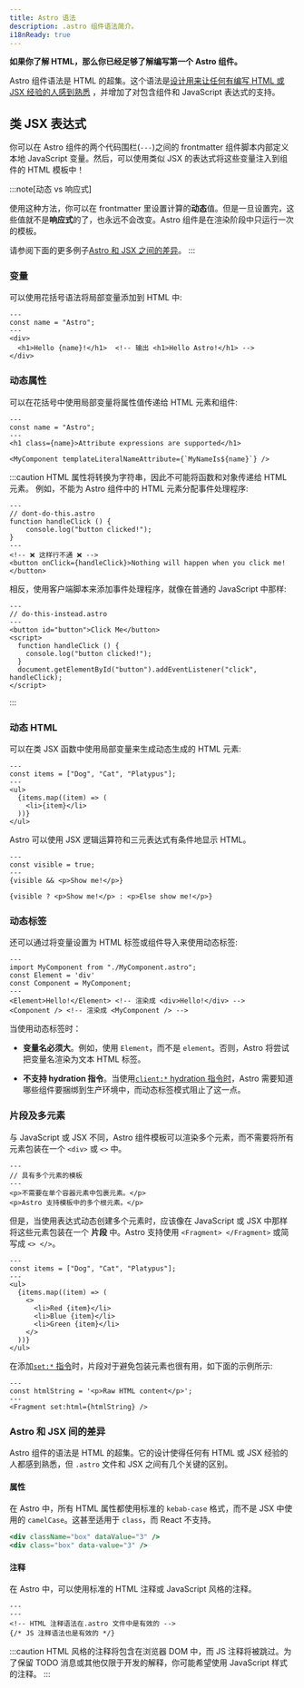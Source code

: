 ```yaml
---
title: Astro 语法
description: .astro 组件语法简介。
i18nReady: true
---
```


**如果你了解 HTML，那么你已经足够了解编写第一个 Astro 组件。**

Astro 组件语法是 HTML 的超集。这个语法是[设计用来让任何有编写 HTML 或 JSX 经验的人感到熟悉](#astro-和-jsx-间的差异) ，并增加了对包含组件和 JavaScript 表达式的支持。

## 类 JSX 表达式

你可以在 Astro 组件的两个代码围栏(`---`)之间的 frontmatter 组件脚本内部定义本地 JavaScript 变量。然后，可以使用类似 JSX 的表达式将这些变量注入到组件的 HTML 模板中！

:::note[动态 vs 响应式]

使用这种方法，你可以在 frontmatter 里设置计算的**动态**值。但是一旦设置完，这些值就不是**响应式**的了，也永远不会改变。Astro 组件是在渲染阶段中只运行一次的模板。

请参阅下面的更多例子[Astro 和 JSX 之间的差异](#astro-和-jsx-间的差异)。
:::

### 变量

可以使用花括号语法将局部变量添加到 HTML 中:

```astro title="src/components/Variables.astro" "{name}"
---
const name = "Astro";
---
<div>
  <h1>Hello {name}!</h1>  <!-- 输出 <h1>Hello Astro!</h1> -->
</div>
```

### 动态属性

可以在花括号中使用局部变量将属性值传递给 HTML 元素和组件:

```astro title="src/components/DynamicAttributes.astro" "{name}" "${name}"
---
const name = "Astro";
---
<h1 class={name}>Attribute expressions are supported</h1>

<MyComponent templateLiteralNameAttribute={`MyNameIs${name}`} />
```

:::caution
HTML 属性将转换为字符串，因此不可能将函数和对象传递给 HTML 元素。
例如，不能为 Astro 组件中的 HTML 元素分配事件处理程序:

```astro
---
// dont-do-this.astro
function handleClick () {
    console.log("button clicked!");
}
---
<!-- ❌ 这样行不通 ❌ -->
<button onClick={handleClick}>Nothing will happen when you click me!</button>
```

相反，使用客户端脚本来添加事件处理程序，就像在普通的 JavaScript 中那样:

```astro
---
// do-this-instead.astro
---
<button id="button">Click Me</button>
<script>
  function handleClick () {
    console.log("button clicked!");
  }
  document.getElementById("button").addEventListener("click", handleClick);
</script>
```
:::

### 动态 HTML

可以在类 JSX 函数中使用局部变量来生成动态生成的 HTML 元素:

```astro title="src/components/DynamicHtml.astro" "{item}"
---
const items = ["Dog", "Cat", "Platypus"];
---
<ul>
  {items.map((item) => (
    <li>{item}</li>
  ))}
</ul>
```

Astro 可以使用 JSX 逻辑运算符和三元表达式有条件地显示 HTML。

```astro title="src/components/ConditionalHtml.astro" "visible"
---
const visible = true;
---
{visible && <p>Show me!</p>}

{visible ? <p>Show me!</p> : <p>Else show me!</p>}
```

### 动态标签

还可以通过将变量设置为 HTML 标签或组件导入来使用动态标签:

```astro title="src/components/DynamicTags.astro" /Element|(?<!My)Component/
---
import MyComponent from "./MyComponent.astro";
const Element = 'div'
const Component = MyComponent;
---
<Element>Hello!</Element> <!-- 渲染成 <div>Hello!</div> -->
<Component /> <!-- 渲染成 <MyComponent /> -->
```

当使用动态标签时：

- **变量名必须大**。例如，使用 `Element`，而不是 `element`。否则，Astro 将尝试把变量名渲染为文本 HTML 标签。

- **不支持 hydration 指令**。当使用[`client:*` hydration 指令时](/zh-cn/core-concepts/framework-components/#激活组件)，Astro 需要知道哪些组件要捆绑到生产环境中，而动态标签模式阻止了这一点。

### 片段及多元素

与 JavaScript 或 JSX 不同，Astro 组件模板可以渲染多个元素，而不需要将所有元素包装在一个 `<div>` 或 `<>` 中。

```astro title="src/components/RootElements.astro"
---
// 具有多个元素的模板
---
<p>不需要在单个容器元素中包裹元素。</p>
<p>Astro 支持模板中的多个根元素。</p>
```

但是，当使用表达式动态创建多个元素时，应该像在 JavaScript 或 JSX 中那样将这些元素包装在一个  **片段** 中。Astro 支持使用 `<Fragment> </Fragment>` 或简写成 `<> </>`。

```astro title="src/components/FragmentWrapper.astro" "<>" "</>"
---
const items = ["Dog", "Cat", "Platypus"];
---
<ul>
  {items.map((item) => (
    <>
      <li>Red {item}</li>
      <li>Blue {item}</li>
      <li>Green {item}</li>
    </>
  ))}
</ul>
```

在添加[`set:*` 指令](/zh-cn/reference/directives-reference/#set:html)时，片段对于避免包装元素也很有用，如下面的示例所示:

```astro title="src/components/SetHtml.astro" "Fragment"
---
const htmlString = '<p>Raw HTML content</p>';
---
<Fragment set:html={htmlString} />
```

### Astro 和 JSX 间的差异

Astro 组件的语法是 HTML 的超集。它的设计使得任何有 HTML 或 JSX 经验的人都感到熟悉，但 `.astro` 文件和 JSX 之间有几个关键的区别。

#### 属性

在 Astro 中，所有 HTML 属性都使用标准的 `kebab-case` 格式，而不是 JSX 中使用的 `camelCase`。这甚至适用于 `class`，而 React 不支持。

```jsx del={1} ins={2} title="example.astro"
<div className="box" dataValue="3" />
<div class="box" data-value="3" />
```

#### 注释

在 Astro 中，可以使用标准的 HTML 注释或 JavaScript 风格的注释。

```astro title="example.astro"
---
---
<!-- HTML 注释语法在.astro 文件中是有效的 -->
{/* JS 注释语法也是有效的 */}
```

:::caution
HTML 风格的注释将包含在浏览器 DOM 中，而 JS 注释将被跳过。为了保留 TODO 消息或其他仅限于开发的解释，你可能希望使用 JavaScript 样式的注释。
:::


